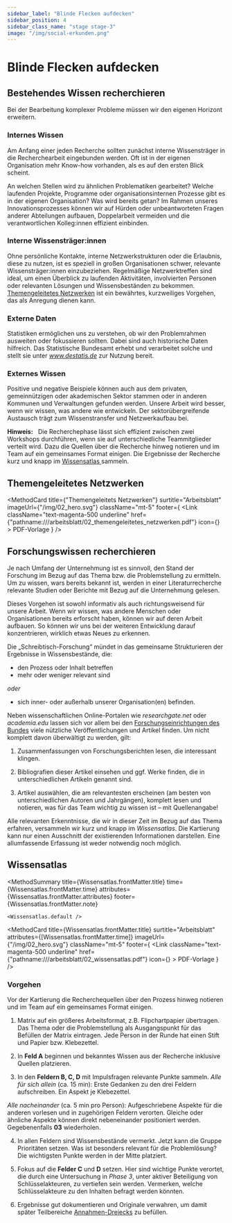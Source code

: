 ```yaml
---
sidebar_label: "Blinde Flecken aufdecken"
sidebar_position: 4
sidebar_class_name: "stage stage-3"
image: "/img/social-erkunden.png"
---
```



# Blinde Flecken aufdecken

## Bestehendes Wissen recherchieren

Bei der Bearbeitung komplexer Probleme müssen wir den eigenen Horizont erweitern.

### Internes Wissen

Am Anfang einer jeden Recherche sollten zunächst interne Wissensträger in die Recherchearbeit eingebunden werden. Oft ist in der eigenen Organisation mehr Know-how vorhanden, als es auf den ersten Blick scheint.

An welchen Stellen wird zu ähnlichen Problematiken gearbeitet? Welche laufenden Projekte, Programme oder organisationsinternen Prozesse gibt es in der eigenen Organisation? Was wird bereits getan? Im Rahmen unseres Innovationsprozesses können wir auf Hürden oder unbeantworteten Fragen anderer Abteilungen aufbauen, Doppelarbeit vermeiden und die verantwortlichen Kolleg:innen effizient einbinden.

### Interne Wissensträger:innen

Ohne persönliche Kontakte, interne Netzwerkstrukturen oder die Erlaubnis, diese zu nutzen, ist es speziell in großen Organisationen schwer, relevante Wissensträger:innen einzubeziehen. Regelmäßige Netzwerktreffen sind ideal, um einen Überblick zu laufenden Aktivitäten, involvierten Personen oder relevanten Lösungen und Wissensbeständen zu bekommen. [Themengeleitetes Netzwerken](#themengeleitetes-netzwerken) ist ein bewährtes, kurzweiliges Vorgehen, das als Anregung dienen kann.

### Externe Daten

Statistiken ermöglichen uns zu verstehen, ob wir den Problemrahmen ausweiten oder fokussieren sollten. Dabei sind auch historische Daten hilfreich. Das Statistische Bundesamt erhebt und verarbeitet solche und stellt sie unter _www.destatis.de_ zur Nutzung bereit.

### Externes Wissen

Positive und negative Beispiele können auch aus dem privaten, gemeinnützigen oder akademischen Sektor stammen oder in anderen Kommunen und Verwaltungen gefunden werden. Unsere Arbeit wird besser, wenn wir wissen, was andere wie entwickeln. Der sektorübergreifende Austausch trägt zum Wissenstransfer und Netzwerkaufbau bei.

<Hint>
	<b>Hinweis:</b>
	&nbsp; Die Recherchephase lässt sich effizient zwischen zwei Workshops durchführen,
	wenn sie auf unterschiedliche Teammitglieder verteilt wird. Dazu die Quellen über
	die Recherche hinweg notieren und im Team auf ein gemeinsames Format einigen. Die
	Ergebnisse der Recherche kurz und knapp im <a href="#wissensatlas">
		Wissensatlas
	</a> sammeln.
</Hint>

## Themengeleitetes Netzwerken

<MethodCard
	title={"Themengeleitets Netzwerken"}
	surtitle="Arbeitsblatt"
	imageUrl={"/img/02_hero.svg"}
	className="mt-5"
	footer={
		<Link
			className="text-magenta-500 underline"
			href={"pathname:///arbeitsblatt/02_themengeleitetes_netzwerken.pdf"}
			icon={<EditIcon className="w-3 h-3 text-inherit" />}
		>
			PDF-Vorlage
		</Link>
	}
/>

## Forschungswissen recherchieren

Je nach Umfang der Unternehmung ist es sinnvoll, den Stand der Forschung im Bezug auf das Thema bzw. die Problemstellung zu
ermitteln. Um zu wissen, wars bereits bekannt ist, werden in einer Literaturrecherche relevante Studien oder Berichte mit Bezug auf die Unternehmung gelesen.

Dieses Vorgehen ist sowohl informativ als auch richtungsweisend für unsere Arbeit. Wenn wir wissen, was andere Menschen oder Organisationen bereits erforscht haben, können wir auf deren Arbeit aufbauen. So können wir uns bei der weiteren Entwicklung darauf konzentrieren, wirklich etwas Neues zu erkennen.

Die „Schreibtisch-Forschung“ mündet in das gemeinsame Strukturieren der Ergebnisse in Wissensbestände, die:

- den Prozess oder Inhalt betreffen
- mehr oder weniger relevant sind

_oder_

- sich inner- oder außerhalb unserer Organisation(en) befinden.

Neben wissenschaftlichen Online-Portalen wie _researchgate.net_ oder _academia.edu_ lassen sich vor allem bei den [Forschungseinrichtungen des Bundes](https://www.bundesregierung.de/breg-de/themen/forschung/forschungseinrichtungen-des-bundes) viele nützliche Veröffentlichungen und Artikel finden. Um nicht komplett davon überwältigt zu werden, gilt:

1. Zusammenfassungen von Forschungsberichten lesen, die interessant klingen.

2. Bibliografien dieser Artikel einsehen und ggf. Werke finden, die in unterschiedlichen Artikeln genannt sind.

3. Artikel auswählen, die am relevantesten erscheinen (am besten von unterschiedlichen Autoren und Jahrgängen), komplett lesen und notieren, was für das Team wichtig zu wissen ist – mit Quellenangabe!

Alle relevanten Erkenntnisse, die wir in dieser Zeit im Bezug auf das Thema erfahren, versammeln wir kurz und knapp im _Wissensatlas_. Die Kartierung kann nur einen Ausschnitt der existierenden Informationen darstellen. Eine allumfassende Erfassung ist weder notwendig noch möglich.

## Wissensatlas

<MethodSummary
	title={Wissensatlas.frontMatter.title}
	time={Wissensatlas.frontMatter.time}
	attributes={Wissensatlas.frontMatter.attributes}
	footer={Wissensatlas.frontMatter.note}
>
	<Wissensatlas.default />
</MethodSummary>

<MethodCard
	title={Wissensatlas.frontMatter.title}
	surtitle="Arbeitsblatt"
	attributes={[Wissensatlas.frontMatter.time]}
	imageUrl={"/img/02_hero.svg"}
	className="mt-5"
	footer={
		<Link
			className="text-magenta-500 underline"
			href={"pathname:///arbeitsblatt/02_wissensatlas.pdf"}
			icon={<EditIcon className="w-3 h-3 text-inherit" />}
		>
			PDF-Vorlage
		</Link>
	}
/>

### Vorgehen

Vor der Kartierung die Recherchequellen über den Prozess hinweg notieren und im Team auf ein gemeinsames Format einigen.

1. Matrix auf ein größeres Arbeitsformat, z.B. Flipchartpapier übertragen. Das Thema oder die Problemstellung als Ausgangspunkt für das Befüllen der Matrix eintragen. Jede Person in der Runde hat einen Stift und Papier bzw. Klebezettel.

2. In **Feld A** beginnen und bekanntes Wissen aus der Recherche inklusive Quellen platzieren.

3. In den **Feldern B, C, D** mit Impulsfragen relevante Punkte sammeln. _Alle für sich allein_ (ca. 15 min): Erste Gedanken zu den drei Feldern aufschreiben. Ein Aspekt je Klebezettel.

_Alle nacheinander_ (ca. 5 min pro Person): Aufgeschriebene Aspekte für die anderen vorlesen und in zugehörigen Feldern verorten. Gleiche oder ähnliche Aspekte können direkt nebeneinander positioniert werden. Gegebenenfalls **03** wiederholen.

4. In allen Feldern sind Wissensbestände vermerkt. Jetzt kann die Gruppe Prioritäten setzen. Was ist besonders relevant für die Problemlösung? Die wichtigsten Punkte werden in der Mitte platziert.

5. Fokus auf die **Felder C** und **D** setzen. Hier sind wichtige Punkte verortet, die durch eine Untersuchung in _Phase 3_, unter aktiver Beteiligung von Schlüsselakteuren, zu vertiefen sein werden. Vermerken, welche Schlüsselakteure zu den Inhalten befragt werden könnten.

6. Ergebnisse gut dokumentieren und Originale verwahren, um damit später Teilbereiche [Annahmen-Dreiecks](http://www.citylab-berlin.org/handbuch "Annahmen-Dreiecks") zu befüllen.
